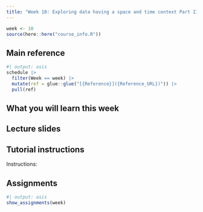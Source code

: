 ```yaml
---
title: "Week 10: Exploring data having a space and time context Part II"
---
```


```r
week <- 10
source(here::here("course_info.R"))
```

## Main reference

```r
#| output: asis
schedule |>
  filter(Week == week) |>
  mutate(ref = glue::glue("[{Reference}]({Reference_URL})")) |>
  pull(ref)
```

## What you will learn this week


## Lecture slides


## Tutorial instructions

Instructions:


## Assignments

```r
#| output: asis
show_assignments(week)
```
